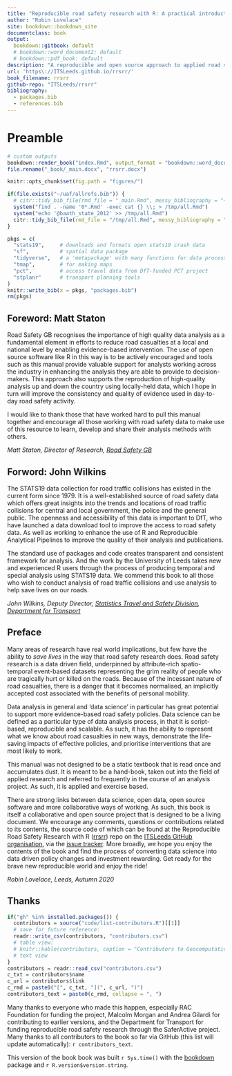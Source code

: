 ```yaml
---
title: "Reproducible road safety research with R: A practical introduction"
author: "Robin Lovelace"
site: bookdown::bookdown_site
documentclass: book
output:
  bookdown::gitbook: default
  # bookdown::word_document2: default
  # bookdown::pdf_book: default
description: "A reproducible and open source approach to applied road safety research"
url: 'https\://ITSLeeds.github.io/rrsrr/'
book_filename: rrsrr
github-repo: "ITSLeeds/rrsrr"
bibliography:
  - packages.bib
  - references.bib
---
```


# Preamble {-}

```r
# custom outputs
bookdown::render_book("index.Rmd", output_format = "bookdown::word_document2")
file.rename("_book/_main.docx", "rrsrr.docx")
```


```r
knitr::opts_chunk$set(fig.path = "figures/")
```



```r
if(file.exists("~/uaf/allrefs.bib")) {
  # citr::tidy_bib_file(rmd_file = "_main.Rmd", messy_bibliography = "~/uaf/allrefs.bib", file = "references.bib")
  system("find . -name '0*.Rmd' -exec cat {} \\; > /tmp/all.Rmd")
  system("echo '@baath_state_2012' >> /tmp/all.Rmd")
  citr::tidy_bib_file(rmd_file = "/tmp/all.Rmd", messy_bibliography = "~/uaf/allrefs.bib", file = "references.bib")
}
```

```r
pkgs = c(
  "stats19",     # downloads and formats open stats19 crash data
  "sf",          # spatial data package
  "tidyverse",   # a 'metapackage' with many functions for data processing
  "tmap",        # for making maps
  "pct",         # access travel data from DfT-funded PCT project 
  "stplanr"      # transport planning tools
)
knitr::write_bib(x = pkgs, "packages.bib")
rm(pkgs)
```

## Foreword: Matt Staton {-}

Road Safety GB recognises the importance of high quality data analysis as a fundamental element in efforts to reduce road casualties at a local and national level by enabling evidence-based intervention. The use of open source software like R in this way is to be actively encouraged and tools such as this manual provide valuable support for analysts working across the industry in enhancing the analysis they are able to provide to decision-makers. This approach also supports the reproduction of high-quality analysis up and down the country using locally-held data, which I hope in turn will improve the consistency and quality of evidence used in day-to-day road safety activity.
 
I would like to thank those that have worked hard to pull this manual together and encourage all those working with road safety data to make use of this resource to learn, develop and share their analysis methods with others.
 
*Matt Staton, Director of Research, [Road Safety GB](https://roadsafetygb.org.uk/)*

## Forword: John Wilkins {-}

The STATS19 data collection for road traffic collisions has existed in the current form since 1979. It is a well-established source of road safety data which offers great insights into the trends and locations of road traffic collisions for central and local government, the police and the general public. The openness and accessibility of this data is important to DfT, who have launched a data download tool to improve the access to road safety data. As well as working to enhance the use of R and Reproducible Analytical Pipelines to improve the quality of their analysis and publications. 
 
The standard use of packages and code creates transparent and consistent framework for analysis. And the work by the University of Leeds takes new and experienced R users through the process of producing temporal and special analysis using STATS19 data. We commend this book to all those who wish to conduct analysis of road traffic collisions and use analysis to help save lives on our roads.
 
*John Wilkins, Deputy Director, [Statistics Travel and Safety Division](https://www.gov.uk/government/organisations/department-for-transport/about/statistics), [Department for Transport](https://www.gov.uk/government/organisations/department-for-transport)*

## Preface {-}

Many areas of research have real world implications, but few have the ability to *save lives* in the way that road safety research does.
Road safety research is a data driven field, underpinned by attribute-rich spatio-temporal event-based datasets representing the grim reality of people who are tragically hurt or killed on the roads. 
Because of the incessant nature of road casualties, there is a danger that it becomes normalised, an implicitly accepted cost associated with the benefits of personal mobility.

Data analysis in general and 'data science' in particular has great potential to support more evidence-based road safety policies.
Data science can be defined as a particular type of data analysis process, in that it is script-based, reproducible and scalable. 
As such, it has the ability to represent what we know about road casualties in new ways, demonstrate the life-saving impacts of effective policies, and prioritise interventions that are most likely to work.

This manual was not designed to be a static textbook that is read once and accumulates dust. 
It is meant to be a hand-book, taken out into the field of applied research and referred to frequently in the course of an analysis project. 
As such, it is applied and exercise based.

There are strong links between data science, open data, open source software and more collaborative ways of working.
As such, this book is itself a collaborative and open source project that is designed to be a living document.
We encourage any comments, questions or contributions related to its contents, the source code of which can be found at the Reproducible Road Safety Research with R ([rrsrr](https://github.com/ITSLeeds/rrsrr)) repo on the [ITSLeeds GitHub organisation](https://github.com/ITSLeeds/), via the [issue tracker](https://github.com/ITSLeeds/rrsrr/issues).
More broadly, we hope you enjoy the contents of the book and find the process of converting data science into data driven policy changes and investment rewarding.
Get ready for the brave new reproducible world and enjoy the ride!

*Robin Lovelace, Leeds, Autumn 2020*


## Thanks {-}

```r
if("gh" %in% installed.packages()) {
  contributors = source("code/list-contributors.R")[[1]]
  # save for future reference:
  readr::write_csv(contributors, "contributors.csv")
  # table view:
  # knitr::kable(contributors, caption = "Contributors to Geocomputation with R")
  # text view
}
contributors = readr::read_csv("contributors.csv")
c_txt = contributors$name
c_url = contributors$link
c_rmd = paste0("[", c_txt, "](", c_url, ")")
contributors_text = paste0(c_rmd, collapse = ", ")
```


Many thanks to everyone who made this happen, especially RAC Foundation for funding the project, Malcolm Morgan and Andrea Gilardi for contributing to earlier versions, and the Department for Transport for funding reproducible road safety research through the SaferActive project.
Many thanks to all contributors to the book so far via GitHub (this list will update automatically): `r contributors_text`.

This version of the book book was built `r Sys.time()` with the [bookdown](https://bookdown.org/) package and `r R.version$version.string`.


<!-- Comments/questions: should the stats19 package be introduced in a paper of its own right? -->

<!-- If you need PDF output, uncomment bookdown::pdf_book above in YAML. You will need a LaTeX installation, e.g., https://yihui.name/tinytex/ -->

<!-- ## Tests {-} -->

<!-- References that failed initially. -->

<!-- [@baath_state_2012] -->
